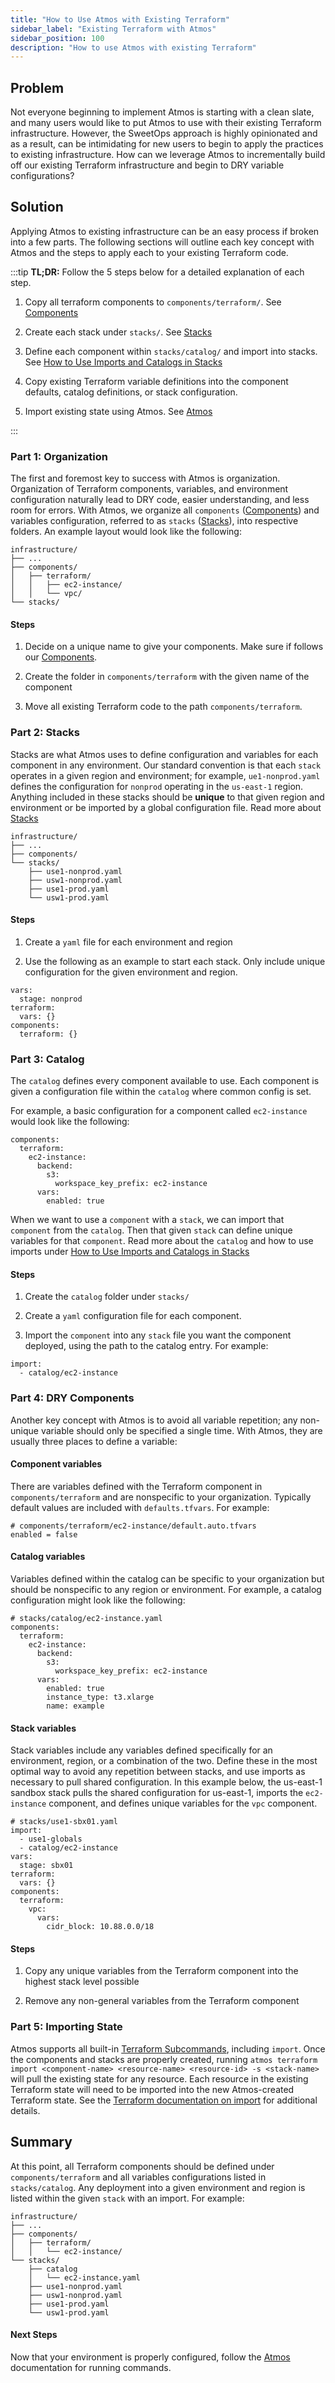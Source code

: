 ```yaml
---
title: "How to Use Atmos with Existing Terraform"
sidebar_label: "Existing Terraform with Atmos"
sidebar_position: 100
description: "How to use Atmos with existing Terraform"
---
```


## Problem

Not everyone beginning to implement Atmos is starting with a clean slate, and many users would like to put Atmos to use with their existing Terraform infrastructure. However, the SweetOps approach is highly opinionated and as a result, can be intimidating for new users to begin to apply the practices to existing infrastructure. How can we leverage Atmos to incrementally build off our existing Terraform infrastructure and begin to DRY variable configurations?

## Solution
Applying Atmos to existing infrastructure can be an easy process if broken into a few parts. The following sections will outline each key concept with Atmos and the steps to apply each to your existing Terraform code.

:::tip
**TL;DR:** Follow the 5 steps below for a detailed explanation of each step.

1. Copy all terraform components to `components/terraform/`. See [Components](/components/)

2. Create each stack under `stacks/`. See [Stacks](/reference/legacy/fundamentals/stacks)

3. Define each component within `stacks/catalog/` and import into stacks. See [How to Use Imports and Catalogs in Stacks](/learn/maintenance/tutorials/how-to-use-imports-and-catalogs-in-stacks)

4. Copy existing Terraform variable definitions into the component defaults, catalog definitions, or stack configuration.

5. Import existing state using Atmos. See [Atmos](/reference/legacy/fundamentals/atmos)

:::

### **Part 1**: Organization

The first and foremost key to success with Atmos is organization. Organization of Terraform components, variables, and environment configuration naturally lead to DRY code, easier understanding, and less room for errors. With Atmos, we organize all `components` ([Components](/components)) and variables configuration, referred to as `stacks` ([Stacks](/reference/legacy/fundamentals/stacks)), into respective folders. An example layout would look like the following:

```
infrastructure/
├── ...
├── components/
│   ├── terraform/
│   │   ├── ec2-instance/
│   │   └── vpc/
└── stacks/
```

#### Steps

1. Decide on a unique name to give your components. Make sure if follows our [Components](/components).

2. Create the folder in `components/terraform` with the given name of the component

3. Move all existing Terraform code to the path `components/terraform`.

### **Part 2**: Stacks

Stacks are what Atmos uses to define configuration and variables for each component in any environment. Our standard convention is that each `stack` operates in a given region and environment; for example, `ue1-nonprod.yaml` defines the configuration for `nonprod` operating in the `us-east-1`  region. Anything included in these stacks should be **unique** to that given region and environment or be imported by a global configuration file. Read more about [Stacks](/reference/legacy/fundamentals/stacks)

```
infrastructure/
├── ...
├── components/
└── stacks/
    ├── use1-nonprod.yaml
    ├── usw1-nonprod.yaml
    ├── use1-prod.yaml
    └── usw1-prod.yaml
```

#### Steps

1. Create a `yaml` file for each environment and region

2. Use the following as an example to start each stack. Only include unique configuration for the given environment and region.

```
vars:
  stage: nonprod
terraform:
  vars: {}
components:
  terraform: {}
```

### **Part 3**: Catalog

The `catalog` defines every component available to use. Each component is given a configuration file within the `catalog` where common config is set.

For example, a basic configuration for a component called `ec2-instance` would look like the following:

```
components:
  terraform:
    ec2-instance:
      backend:
        s3:
          workspace_key_prefix: ec2-instance
      vars:
        enabled: true
```
When we want to use a `component` with a `stack`, we can import that `component` from the `catalog`. Then that given `stack` can define unique variables for that `component`. Read more about the `catalog` and how to use imports under [How to Use Imports and Catalogs in Stacks](/learn/maintenance/tutorials/how-to-use-imports-and-catalogs-in-stacks)

#### Steps

1. Create the `catalog` folder under `stacks/`

2. Create a `yaml` configuration file for each component.

3. Import the `component` into any `stack` file you want the component deployed, using the path to the catalog entry. For example:

```
import:
  - catalog/ec2-instance
```

### **Part 4**: DRY Components

Another key concept with Atmos is to avoid all variable repetition; any non-unique variable should only be specified a single time. With Atmos, they are usually three places to define a variable:

#### Component variables

There are variables defined with the Terraform component in `components/terraform` and are nonspecific to your organization. Typically default values are included with `defaults.tfvars`. For example:

```
# components/terraform/ec2-instance/default.auto.tfvars
enabled = false
```

#### Catalog variables

Variables defined within the catalog can be specific to your organization but should be nonspecific to any region or environment. For example, a catalog configuration might look like the following:

```
# stacks/catalog/ec2-instance.yaml
components:
  terraform:
    ec2-instance:
      backend:
        s3:
          workspace_key_prefix: ec2-instance
      vars:
        enabled: true
        instance_type: t3.xlarge
        name: example
```

#### Stack variables

Stack variables include any variables defined specifically for an environment, region, or a combination of the two. Define these in the most optimal way to avoid any repetition between stacks, and use imports as necessary to pull shared configuration. In this example below, the us-east-1 sandbox stack pulls the shared configuration for us-east-1, imports the `ec2-instance` component, and defines unique variables for the `vpc` component.

```
# stacks/use1-sbx01.yaml
import:
  - use1-globals
  - catalog/ec2-instance
vars:
  stage: sbx01
terraform:
  vars: {}
components:
  terraform:
    vpc:
      vars:
        cidr_block: 10.88.0.0/18
```

#### Steps

1. Copy any unique variables from the Terraform component into the highest stack level possible

2. Remove any non-general variables from the Terraform component

### **Part 5**: Importing State

Atmos supports all built-in [Terraform Subcommands](https://www.terraform.io/docs/cli/commands/index.html), including `import`. Once the components and stacks are properly created, running `atmos terraform import <component-name> <resource-name> <resource-id> -s <stack-name>` will pull the existing state for any resource. Each resource in the existing Terraform state will need to be imported into the new Atmos-created Terraform state. See the [Terraform documentation on import](https://www.terraform.io/docs/cli/import/index.html) for additional details.

## Summary

At this point, all Terraform components should be defined under `components/terraform` and all variables configurations listed in `stacks/catalog`. Any deployment into a given environment and region is listed within the given `stack` with an import. For example:

```
infrastructure/
├── ...
├── components/
│   ├── terraform/
│   │   └── ec2-instance/
└── stacks/
    ├── catalog
    │   └── ec2-instance.yaml
    ├── use1-nonprod.yaml
    ├── usw1-nonprod.yaml
    ├── use1-prod.yaml
    └── usw1-prod.yaml
```

#### Next Steps

Now that your environment is properly configured, follow the [Atmos](/reference/legacy/fundamentals/atmos) documentation for running commands.


